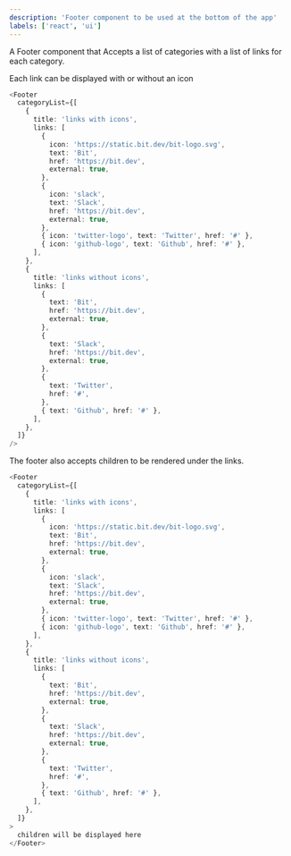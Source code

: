 ```yaml
---
description: 'Footer component to be used at the bottom of the app'
labels: ['react', 'ui']
---
```



A Footer component that Accepts a list of categories with a list of links for each category.

Each link can be displayed with or without an icon

```ts live
<Footer
  categoryList={[
    {
      title: 'links with icons',
      links: [
        {
          icon: 'https://static.bit.dev/bit-logo.svg',
          text: 'Bit',
          href: 'https://bit.dev',
          external: true,
        },
        {
          icon: 'slack',
          text: 'Slack',
          href: 'https://bit.dev',
          external: true,
        },
        { icon: 'twitter-logo', text: 'Twitter', href: '#' },
        { icon: 'github-logo', text: 'Github', href: '#' },
      ],
    },
    {
      title: 'links without icons',
      links: [
        {
          text: 'Bit',
          href: 'https://bit.dev',
          external: true,
        },
        {
          text: 'Slack',
          href: 'https://bit.dev',
          external: true,
        },
        {
          text: 'Twitter',
          href: '#',
        },
        { text: 'Github', href: '#' },
      ],
    },
  ]}
/>
```

The footer also accepts children to be rendered under the links.

```ts live
<Footer
  categoryList={[
    {
      title: 'links with icons',
      links: [
        {
          icon: 'https://static.bit.dev/bit-logo.svg',
          text: 'Bit',
          href: 'https://bit.dev',
          external: true,
        },
        {
          icon: 'slack',
          text: 'Slack',
          href: 'https://bit.dev',
          external: true,
        },
        { icon: 'twitter-logo', text: 'Twitter', href: '#' },
        { icon: 'github-logo', text: 'Github', href: '#' },
      ],
    },
    {
      title: 'links without icons',
      links: [
        {
          text: 'Bit',
          href: 'https://bit.dev',
          external: true,
        },
        {
          text: 'Slack',
          href: 'https://bit.dev',
          external: true,
        },
        {
          text: 'Twitter',
          href: '#',
        },
        { text: 'Github', href: '#' },
      ],
    },
  ]}
>
  children will be displayed here
</Footer>
```
